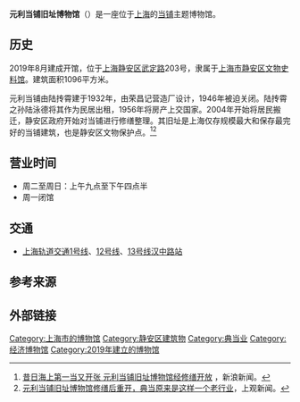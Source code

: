 '''元利当铺旧址博物馆'''（{{lang-en|Former Site of Yuanli Pawnshop Museum}}）是一座位于[[上海|上海]]的[[当铺|当铺]]主题博物馆。

==历史==
2019年8月建成开馆，位于[[上海|上海]][[静安区|静安区]][[武定路|武定路]]203号，隶属于[[上海市静安区文物史料馆|上海市静安区文物史料馆]]。建筑面积1096平方米。

元利当铺由陆抟霄建于1932年，由荣昌记营造厂设计，1946年被迫关闭。陆抟霄之孙陆泳德将其作为民居出租，1956年将房产上交国家。2004年开始将居民搬迁，静安区政府开始对当铺进行修缮整理。其旧址是上海仅存规模最大和保存最完好的当铺建筑，也是静安区文物保护点。<ref>[http://sh.sina.com.cn/news/m/2019-11-12/detail-iihnzhfy8601382.shtml 昔日海上第一当又开张 元利当铺旧址博物馆经修缮开放] {{Wayback|url=http://sh.sina.com.cn/news/m/2019-11-12/detail-iihnzhfy8601382.shtml |date=20201110064804 }}，新浪新闻。</ref><ref>[https://www.shobserver.com/ydzx/html/187171.html 元利当铺旧址博物馆修缮后重开，典当原来是这样一个老行业]，上观新闻。</ref>

==营业时间==
*周二至周日：上午九点至下午四点半
*周一闭馆

==交通==
*[[上海轨道交通1号线|上海轨道交通1号线]]、[[上海轨道交通12号线|12号线]]、[[上海轨道交通13号线|13号线]][[汉中路站|汉中路站]]

==参考来源==
{{reflist}}

==外部链接==
{{Weibo|元利当铺旧址}}

[[Category:上海市的博物馆|Category:上海市的博物馆]]
[[Category:静安区建筑物|Category:静安区建筑物]]
[[Category:典当业|Category:典当业]]
[[Category:经济博物馆|Category:经济博物馆]]
[[Category:2019年建立的博物馆|Category:2019年建立的博物馆]]